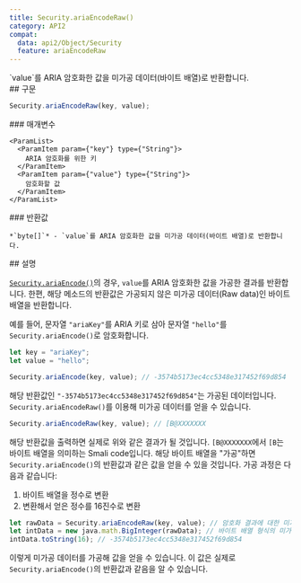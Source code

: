 ```yaml
---
title: Security.ariaEncodeRaw()
category: API2
compat:
  data: api2/Object/Security
  feature: ariaEncodeRaw
---
```


<Section>
  `value`를 ARIA 암호화한 값을 미가공 데이터(바이트 배열)로 반환합니다.
</Section>
<Section>
  ## 구문

  ~~~js
  Security.ariaEncodeRaw(key, value);
  ~~~

  <Section>
    ### 매개변수

    <ParamList>
      <ParamItem param={"key"} type={"String"}>
        ARIA 암호화를 위한 키
      </ParamItem>
      <ParamItem param={"value"} type={"String"}>
        암호화할 값
      </ParamItem>
    </ParamList>
  </Section>
  <Section>
    ### 반환값

    *`byte[]`* - `value`를 ARIA 암호화한 값을 미가공 데이터(바이트 배열)로 반환합니다.
  </Section>
</Section>
<Section>
  ## 설명

  [`Security.ariaEncode()`](/reference/api2/Object/Security/ariaEncode)의 경우, `value`를 ARIA 암호화한 값을 가공한 결과를 반환합니다. 한편, 해당 메소드의 반환값은 가공되지
  않은 미가공 데이터(Raw data)인 바이트 배열을 반환합니다.

  예를 들어, 문자열 `"ariaKey"`를 ARIA 키로 삼아 문자열 `"hello"`를 `Security.ariaEncode()`로 암호화합니다.

  ~~~js
  let key = "ariaKey";
  let value = "hello";

  Security.ariaEncode(key, value); // -3574b5173ec4cc5348e317452f69d854
  ~~~

  해당 반환값인 `"-3574b5173ec4cc5348e317452f69d854"`는 가공된 데이터입니다. `Security.ariaEncodeRaw()`를 이용해 미가공 데이터를 얻을 수 있습니다.

  ~~~js
  Security.ariaEncodeRaw(key, value); // [B@XXXXXXX
  ~~~

  해당 반환값을 출력하면 실제로 위와 같은 결과가 될 것입니다. `[B@XXXXXXX`에서 `[B`는 바이트 배열을 의미하는 Smali code입니다. 해당 바이트 배열을 "가공"하면
  `Security.ariaEncode()`의 반환값과 같은 값을 얻을 수 있을 것입니다. 가공 과정은 다음과 같습니다:
  1. 바이트 배열을 정수로 변환
  2. 변환해서 얻은 정수를 16진수로 변환

  ~~~js
  let rawData = Security.ariaEncodeRaw(key, value); // 암호화 결과에 대한 미가공 데이터
  let intData = new java.math.BigInteger(rawData); // 바이트 배열 형식의 미가공 데이터를 정수로 변환
  intData.toString(16); // -3574b5173ec4cc5348e317452f69d854
  ~~~

  이렇게 미가공 데이터를 가공해 값을 얻을 수 있습니다. 이 값은 실제로 `Security.ariaEncode()`의 반환값과 같음을 알 수 있습니다.
</Section>